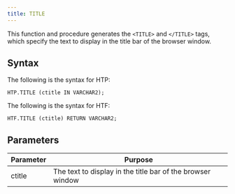 ```yaml
---
title: TITLE
---
```


This function and procedure generates the `<TITLE>` and `</TITLE>` tags, which specify the text to display in the title bar of the browser window.

## Syntax

The following is the syntax for HTP:

```
HTP.TITLE (ctitle IN VARCHAR2);
```

The following is the syntax for HTF:

```
HTF.TITLE (ctitle) RETURN VARCHAR2;
```

## Parameters

| Parameter | Purpose  |
| --------- | -------- |
| ctitle | The text to display in the title bar of the browser window |